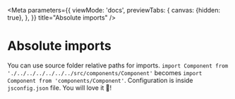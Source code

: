 
<Meta
  parameters={{
    viewMode: 'docs',
    previewTabs: {
      canvas: {hidden: true},
    },
  }}
  title="Absolute imports"
/>

# Absolute imports

You can use source folder relative paths for imports. `import Component from './../../../../../../src/components/Component'` becomes `import Component from 'components/Component'`. Configuration is inside `jsconfig.json` file. You will love it 💖!
